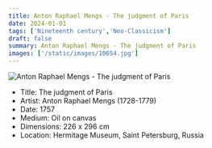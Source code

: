 ```yaml
---
title: Anton Raphael Mengs - The judgment of Paris
date: 2024-01-01
tags: ['Nineteenth century','Neo-Classicism']
draft: false
summary: Anton Raphael Mengs - The judgment of Paris
images: ['/static/images/10654.jpg']
---
```


![Anton Raphael Mengs - The judgment of Paris](/static/images/10654.jpg)

* Title: The judgment of Paris
* Artist: Anton Raphael Mengs (1728-1779)
* Date: 1757
* Medium: Oil on canvas
* Dimensions: 226 x 296 cm
* Location: Hermitage Museum, Saint Petersburg, Russia


